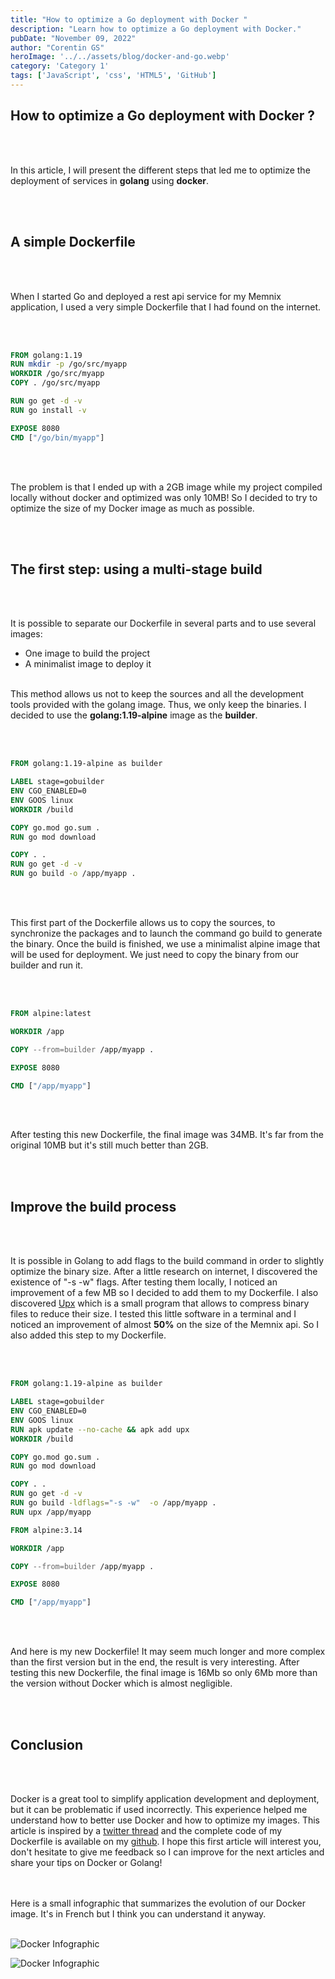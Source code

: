 ```yaml
---
title: "How to optimize a Go deployment with Docker "
description: "Learn how to optimize a Go deployment with Docker."
pubDate: "November 09, 2022"
author: "Corentin GS"
heroImage: '../../assets/blog/docker-and-go.webp'
category: 'Category 1'
tags: ['JavaScript', 'css', 'HTML5', 'GitHub']
---
```

## How to optimize a Go deployment with Docker ?

<br></br>

In this article, I will present the different steps that led me to optimize the deployment of services in **golang**
using **docker**.

<br></br>

## A simple Dockerfile

<br></br>

When I started Go and deployed a rest api service for my Memnix application, I used a very simple Dockerfile
that I had found on the internet.

<br></br>

```dockerfile
FROM golang:1.19
RUN mkdir -p /go/src/myapp
WORKDIR /go/src/myapp
COPY . /go/src/myapp

RUN go get -d -v
RUN go install -v

EXPOSE 8080
CMD ["/go/bin/myapp"]
```

<br></br>

The problem is that I ended up with a 2GB image while my project compiled locally without docker and optimized was only 10MB! So I decided to try to optimize the size of my Docker image as much as possible.

<br></br>

## The first step: using a multi-stage build

<br></br>

It is possible to separate our Dockerfile in several parts and to use several images:

- One image to build the project
- A minimalist image to deploy it
  <br></br>

This method allows us not to keep the sources and all the development tools provided with the golang image.
Thus, we only keep the binaries.
I decided to use the **golang:1.19-alpine** image as the **builder**.

<br></br>

```dockerfile
FROM golang:1.19-alpine as builder

LABEL stage=gobuilder
ENV CGO_ENABLED=0
ENV GOOS linux
WORKDIR /build

COPY go.mod go.sum .
RUN go mod download

COPY . .
RUN go get -d -v
RUN go build -o /app/myapp .
```

<br></br>

This first part of the Dockerfile allows us to copy the sources, to synchronize the packages and to launch the command go build to generate the binary.
Once the build is finished, we use a minimalist alpine image that will be used for deployment. We just need to copy the binary from our builder and run it.

<br></br>

```dockerfile
FROM alpine:latest

WORKDIR /app

COPY --from=builder /app/myapp .

EXPOSE 8080

CMD ["/app/myapp"]
```

<br></br>

After testing this new Dockerfile, the final image was 34MB. It's far from the original 10MB but it's still much better than 2GB.

<br></br>

## Improve the build process

<br></br>

It is possible in Golang to add flags to the build command in order to slightly optimize the binary size.
After a little research on internet, I discovered the existence of "-s -w" flags. After testing them locally, I noticed an improvement of a few MB so I decided to add them to my Dockerfile.
I also discovered <a href="https://upx.github.io/" class="font-bold underline text-accent">Upx</a> which is a small program that allows to compress binary files to reduce their size.
I tested this little software in a terminal and I noticed an improvement of almost <b>50%</b> on the size of the Memnix api. So I also added this step to my Dockerfile.

<br></br>

```dockerfile
FROM golang:1.19-alpine as builder

LABEL stage=gobuilder
ENV CGO_ENABLED=0
ENV GOOS linux
RUN apk update --no-cache && apk add upx
WORKDIR /build

COPY go.mod go.sum .
RUN go mod download

COPY . .
RUN go get -d -v
RUN go build -ldflags="-s -w"  -o /app/myapp .
RUN upx /app/myapp

FROM alpine:3.14

WORKDIR /app

COPY --from=builder /app/myapp .

EXPOSE 8080

CMD ["/app/myapp"]
```

<br></br>

And here is my new Dockerfile! It may seem much longer and more complex than the first version but in the end, the result is very interesting. After testing this new Dockerfile, the final image is 16Mb so only 6Mb more than the version without Docker which is almost negligible.

<br></br>

## Conclusion

<br></br>

Docker is a great tool to simplify application development and deployment, but it can be problematic if used incorrectly. This experience helped me understand how to better use Docker and how to optimize my images.
This article is inspired by a <a href="https://twitter.com/GSCorentinDev/status/1564536030795075585?s=20&t=l2hgvKBPDMVs4pS6um2HeA" class="font-bold underline text-accent">twitter thread</a> and the complete code of my Dockerfile is available on my <a href="https://github.com/memnix/memnix-rest/blob/e8e52b3d10731df5b2767f0d24bcdcb5d13d72e3/Dockerfile" class="font-bold underline text-accent">github</a>.
I hope this first article will interest you, don't hesitate to give me feedback so I can improve for the next articles and share your tips on Docker or Golang!

<br></br>
Here is a small infographic that summarizes the evolution of our Docker image.
It's in French but I think you can understand it anyway.
<br></br>

![Docker Infographic](../../assets/docker_infographie.jpg)

<img src="../../assets/docker_infographie.jpg" alt="Docker Infographic" />

